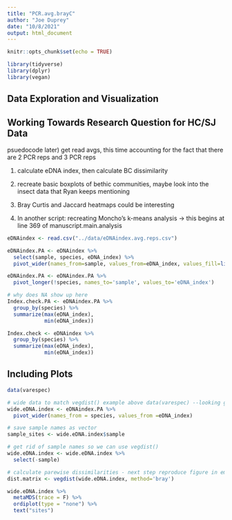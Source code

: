 ```yaml
---
title: "PCR.avg.brayC"
author: "Joe Duprey"
date: "10/8/2021"
output: html_document
---
```


```r
knitr::opts_chunk$set(echo = TRUE)

library(tidyverse)
library(dplyr)
library(vegan)
```

## Data Exploration and Visualization 
## Working Towards Research Question for HC/SJ Data

psuedocode 
later) get read avgs, this time accounting for the fact that there are 2 PCR reps
and 3 PCR reps

1) calculate eDNA index, then calculate BC dissimilarity

2) recreate basic boxplots of bethic communities, maybe look into the insect
data that Ryan keeps mentioning

3) Bray Curtis and Jaccard heatmaps could be interesting 

4) In another script: recreating Moncho's k-means analysis -> this begins at line 369 of manuscript.main.analysis

```r
eDNAindex <- read.csv("../data/eDNAindex.avg.reps.csv")

eDNAindex.PA <- eDNAindex %>%
  select(sample, species, eDNA_index) %>%
  pivot_wider(names_from=sample, values_from=eDNA_index, values_fill=list(eDNA_index=0))

eDNAindex.PA <- eDNAindex.PA %>%  
  pivot_longer(!species, names_to='sample', values_to='eDNA_index') 

# why does NA show up here
Index.check.PA <- eDNAindex.PA %>% 
  group_by(species) %>% 
  summarize(max(eDNA_index),
            min(eDNA_index))

Index.check <- eDNAindex %>%
  group_by(species) %>% 
  summarize(max(eDNA_index),
            min(eDNA_index))
```

## Including Plots

```r
data(varespec)

# wide data to match vegdist() example above data(varespec) --looking good so far 10/8/2021
wide.eDNA.index <- eDNAindex.PA %>%
  pivot_wider(names_from = species, values_from =eDNA_index)

# save sample names as vector
sample_sites <- wide.eDNA.index$sample

# get rid of sample names so we can use vegdist()
wide.eDNA.index <- wide.eDNA.index %>%
  select(-sample)

# calculate parewise dissimilarities - next step reproduce figure in emily's tides paper! 
dist.matrix <- vegdist(wide.eDNA.index, method='bray')
```

```r
wide.eDNA.index %>%
  metaMDS(trace = F) %>%
  ordiplot(type = "none") %>%
  text("sites")
```

